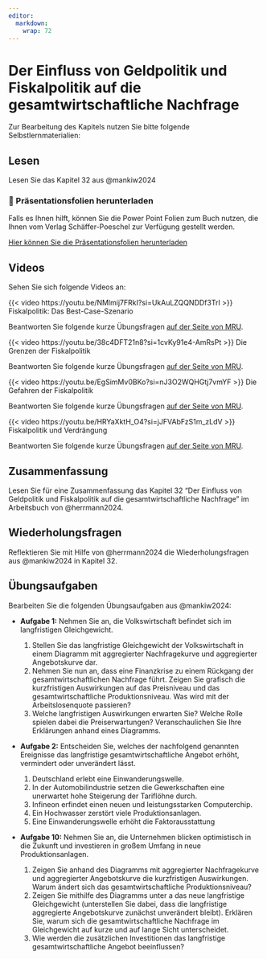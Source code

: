 ```yaml
---
editor: 
  markdown: 
    wrap: 72
---
```


# Der Einfluss von Geldpolitik und Fiskalpolitik auf die gesamtwirtschaftliche Nachfrage

Zur Bearbeitung des Kapitels nutzen Sie bitte folgende
Selbstlernmaterialien:

## Lesen

Lesen Sie das Kapitel 32 aus @mankiw2024

::: callout-note
### 📂 Präsentationsfolien herunterladen

Falls es Ihnen hilft, können Sie die Power Point Folien zum Buch nutzen,
die Ihnen vom Verlag Schäffer-Poeschel zur Verfügung gestellt werden.

[Hier können Sie die Präsentationsfolien
herunterladen](resources/chapter32.ppt){.btn .btn-primary
target="_blank"}
:::

## Videos

Sehen Sie sich folgende Videos an:

::: {#vid-fispol1}
{{< video https://youtu.be/NMlmij7FRkI?si=UkAuLZQQNDDf3TrI >}} 
Fiskalpolitik: Das Best-Case-Szenario
:::

Beantworten Sie folgende kurze Übungsfragen [auf der Seite von
MRU](https://mru.org/practice-questions/fiscal-policy-best-case-scenario-practice-questions).




::: {.callout-tip collapse="true" title="Video: Die Grenzen der Fiskalpolitik"}
<div>

::: {#vid-fispol2}
{{< video https://youtu.be/38c4DFT21n8?si=1cvKy91e4-AmRsPt >}}
Die Grenzen der Fiskalpolitik
::: 

</div>
Beantworten Sie folgende kurze Übungsfragen [auf der Seite von
MRU](https://mru.org/practice-questions/limits-fiscal-policy-practice-questions).
:::



::: {.callout-tip collapse="true" title="Video: Die Gefahren der Fiskalpolitik"}
<div>

::: {#vid-fispol3}
{{< video https://youtu.be/EgSimMv0BKo?si=nJ3O2WQHGtj7vmYF >}}
Die Gefahren der Fiskalpolitik
::: 

</div>
Beantworten Sie folgende kurze Übungsfragen [auf der Seite von
MRU](https://mru.org/practice-questions/dangers-fiscal-policy-practice-questions).
:::




::: {.callout-tip collapse="true" title="Video: Fiskalpolitik und Verdrängung"}
<div>

::: {#vid-fispol4}
{{< video https://youtu.be/HRYaXktH_O4?si=jJFVAbFzS1m_zLdV >}}
Fiskalpolitik und Verdrängung
::: 

</div>
Beantworten Sie folgende kurze Übungsfragen [auf der Seite von
MRU](https://mru.org/practice-questions/fiscal-policy-and-crowding-out-practice-questions).
:::


## Zusammenfassung

Lesen Sie für eine Zusammenfassung das Kapitel 32 "Der Einfluss von Geldpolitik und Fiskalpolitik auf die gesamtwirtschaftliche Nachfrage" im Arbeitsbuch von @herrmann2024.

## Wiederholungsfragen

Reflektieren Sie mit Hilfe von @herrmann2024 die Wiederholungsfragen aus
@mankiw2024 in Kapitel 32.

## Übungsaufgaben

Bearbeiten Sie die folgenden Übungsaufgaben aus @mankiw2024:

-   **Aufgabe 1:** Nehmen Sie an, die Volkswirtschaft befindet sich im
    langfristigen Gleichgewicht.

    1.  Stellen Sie das langfristige Gleichgewicht der Volkswirtschaft
        in einem Diagramm mit aggregierter Nachfragekurve und
        aggregierter Angebotskurve dar.
    2.  Nehmen Sie nun an, dass eine Finanzkrise zu einem Rückgang der
        gesamtwirtschaftlichen Nachfrage führt. Zeigen Sie grafisch die
        kurzfristigen Auswirkungen auf das Preisniveau und das
        gesamtwirtschaftliche Produktionsniveau. Was wird mit der
        Arbeitslosenquote passieren?
    3.  Welche langfristigen Auswirkungen erwarten Sie? Welche Rolle
        spielen dabei die Preiserwartungen? Veranschaulichen Sie Ihre
        Erklärungen anhand eines Diagramms.

-   **Aufgabe 2:** Entscheiden Sie, welches der nachfolgend genannten
    Ereignisse das langfristige gesamtwirtschaftliche Angebot erhöht,
    vermindert oder unverändert lässt.

    1.  Deutschland erlebt eine Einwanderungswelle.
    2.  In der Automobilindustrie setzen die Gewerkschaften eine
        unerwartet hohe Steigerung der Tariflöhne durch.
    3.  Infineon erfindet einen neuen und leistungsstarken Computerchip.
    4.  Ein Hochwasser zerstört viele Produktionsanlagen.
    5.  Eine Einwanderungswelle erhöht die Faktorausstattung

-   **Aufgabe 10:** Nehmen Sie an, die Unternehmen blicken optimistisch
    in die Zukunft und investieren in großem Umfang in neue
    Produktionsanlagen.

    1.  Zeigen Sie anhand des Diagramms mit aggregierter Nachfragekurve
        und aggregierter Angebotskurve die kurzfristigen Auswirkungen.
        Warum ändert sich das gesamtwirtschaftliche Produktionsniveau?
    2.  Zeigen Sie mithilfe des Diagramms unter a das neue langfristige
        Gleichgewicht (unterstellen Sie dabei, dass die langfristige
        aggregierte Angebotskurve zunächst unverändert bleibt). Erklären
        Sie, warum sich die gesamtwirtschaftliche Nachfrage im
        Gleichgewicht auf kurze und auf lange Sicht unterscheidet.
    3.  Wie werden die zusätzlichen Investitionen das langfristige
        gesamtwirtschaftliche Angebot beeinflussen?
